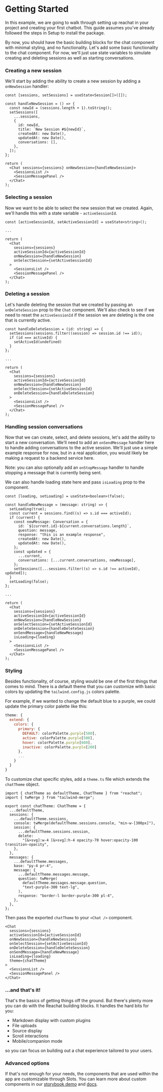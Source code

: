 # Getting Started

In this example, we are going to walk through setting up reachat
in your project and creating your first chatbot. This guide assumes
you've already followed the steps in Setup to install the package.

By now, you should have the basic building blocks for the chat component with minimal styling,
and no functionality. Let's add some basic functionality to the chat component. For now, we'll
just use state variables to simulate creating and deleting sessions as well as starting
conversations.

### Creating a new session

We'll start by adding the ability to create a new session by adding a `onNewSession` handler:

```tsx copy
const [sessions, setSessions] = useState<Session[]>([]);

const handleNewSession = () => {
  const newId = (sessions.length + 1).toString();
  setSessions([
    ...sessions,
    {
      id: newId,
      title: `New Session #${newId}`,
      createdAt: new Date(),
      updatedAt: new Date(),
      conversations: [],
    },
  ]);
};

return (
  <Chat sessions={sessions} onNewSession={handleNewSession}>
    <SessionsList />
    <SessionMessagePanel />
  </Chat>
);
```

### Selecting a session

Now we want to be able to select the new session that we created. Again, we'll handle
this with a state variable - `activeSessionId`.

```tsx copy
const [activeSessionId, setActiveSessionId] = useState<string>();

...

return (
  <Chat
    sessions={sessions}
    activeSessionId={activeSessionId}
    onNewSession={handleNewSession}
    onSelectSession={setActiveSessionId}
  >
    <SessionsList />
    <SessionMessagePanel />
  </Chat>
);
```

### Deleting a session

Let's handle deleting the session that we created by passing an `onDeleteSession` prop
to the `Chat` component. We'll also check to see if we need to reset the `activeSessionId`
if the session we are deleting is the one that is currently active.

```tsx copy
const handleDeleteSession = (id: string) => {
  setSessions(sessions.filter((session) => session.id !== id));
  if (id === activeId) {
    setActiveId(undefined)
  }
};

...

return (
  <Chat
    sessions={sessions}
    activeSessionId={activeSessionId}
    onNewSession={handleNewSession}
    onSelectSession={setActiveSessionId}
    onDeleteSession={handleDeleteSession}
  >
    <SessionsList />
    <SessionMessagePanel />
  </Chat>
);
```

### Handling session conversations

Now that we can create, select, and delete sessions, let's add the ability to start a new
conversation. We'll need to add an `onSendMessage` handler here to handle adding conversations
to the active session. We'll just use a simple example response for now, but in a real
application, you would likely be making a request to a backend service here.

Note: you can also optionally add an `onStopMessage` handler to handle
stopping a message that is currently being sent.

We can also handle loading state here and pass `isLoading` prop to the component.

```tsx copy
const [loading, setLoading] = useState<boolean>(false);

const handleNewMessage = (message: string) => {
  setLoading(true);
  const current = sessions.find((s) => s.id === activeId);
  if (current) {
    const newMessage: Conversation = {
      id: `${current.id}-${current.conversations.length}`,
      question: message,
      response: "this is an example response",
      createdAt: new Date(),
      updatedAt: new Date(),
    };
    const updated = {
      ...current,
      conversations: [...current.conversations, newMessage],
    };
    setSessions([...sessions.filter((s) => s.id !== activeId), updated]);
  }
  setLoading(false);
};

...

return (
  <Chat
    sessions={sessions}
    activeSessionId={activeSessionId}
    onNewSession={handleNewSession}
    onSelectSession={setActiveSessionId}
    onDeleteSession={handleDeleteSession}
    onSendMessage={handleNewMessage}
    isLoading={loading}
  >
    <SessionsList />
    <SessionMessagePanel />
  </Chat>
);

```

### Styling

Besides functionality, of course, styling would be one of the first things that
comes to mind. There is a default theme that you can customize with basic colors by
updating the `tailwind.config.js` colors palette.

For example, if we wanted to change the default blue to a purple, we could update the
primary color palette like this:

```js copy
theme: {
  extend: {
    colors: {
      primary: {
        DEFAULT: colorPalette.purple[500],
        active: colorPalette.purple[500],
        hover: colorPalette.purple[600],
        inactive: colorPalette.purple[200]
      },
      ...
    }
  }
}
```

To customize chat specific styles, add a `theme.ts` file which extends the `chatTheme`
object.

```tsx copy
import { chatTheme as defaultTheme, ChatTheme } from "reachat";
import { twMerge } from "tailwind-merge";

export const chatTheme: ChatTheme = {
  ...defaultTheme,
  sessions: {
    ...defaultTheme.sessions,
    console: twMerge(defaultTheme.sessions.console, "min-w-[300px]"),
    session: {
      ...defaultTheme.sessions.session,
      delete:
        "[&>svg]:w-4 [&>svg]:h-4 opacity-70 hover:opacity-100 transition-opacity",
    },
  },
  messages: {
    ...defaultTheme.messages,
    base: "py-4 pr-4",
    message: {
      ...defaultTheme.messages.message,
      question: twMerge(
        defaultTheme.messages.message.question,
        "text-purple-300 text-lg",
      ),
      response: "border-l border-purple-300 pl-4",
    },
  },
};
```

Then pass the exported `chatTheme` to your `<Chat />` component.

```tsx copy
<Chat
  sessions={sessions}
  activeSessionId={activeSessionId}
  onNewSession={handleNewSession}
  onSelectSession={setActiveSessionId}
  onDeleteSession={handleDeleteSession}
  onSendMessage={handleNewMessage}
  isLoading={loading}
  theme={chatTheme}
>
  <SessionsList />
  <SessionMessagePanel />
</Chat>
```

### ...and that's it!

That's the basics of getting things off the ground. But there's plenty more you can do
with the Reachat building blocks. It handles the hard bits for you:

- Markdown display with custom plugins
- File uploads
- Source display
- Scroll interactions
- Mobile/companion mode

so you can focus on building out a chat experience tailored to your users.

### Advanced options

If that's not enough for your needs, the components that are used within the app are
customizable through Slots. You can learn more about custom components in our
[storybook demo](https://storybook.reachat.dev/?path=/story/demos-console--custom-components)
and [docs](/docs/customizations/custom).
